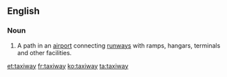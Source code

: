 ==English==
{{wikipedia}}
===Noun===
{{en-noun}}

# {{context|aviation|lang=en}} A path in an [[airport]] connecting [[runways]] with ramps, hangars, terminals and other facilities.

[[et:taxiway]]
[[fr:taxiway]]
[[ko:taxiway]]
[[ta:taxiway]]